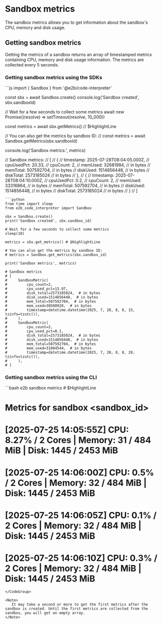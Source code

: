 # Sandbox metrics

The sandbox metrics allows you to get information about the sandbox's CPU, memory and disk usage.

## Getting sandbox metrics
Getting the metrics of a sandbox returns an array of timestamped metrics containing CPU, memory and disk usage information.
The metrics are collected every 5 seconds.

### Getting sandbox metrics using the SDKs

<CodeGroup>
```js
import { Sandbox } from '@e2b/code-interpreter'

const sbx = await Sandbox.create()
console.log('Sandbox created', sbx.sandboxId)

// Wait for a few seconds to collect some metrics
await new Promise((resolve) => setTimeout(resolve, 10_000))

const metrics = await sbx.getMetrics() // $HighlightLine

// You can also get the metrics by sandbox ID:
// const metrics = await Sandbox.getMetrics(sbx.sandboxId)

console.log('Sandbox metrics:', metrics)

// Sandbox metrics:
// [
//   {
//     timestamp: 2025-07-28T08:04:05.000Z,
//     cpuUsedPct: 20.33,
//     cpuCount: 2,
//     memUsed: 32681984,  // in bytes
//     memTotal: 507592704,  // in bytes
//     diskUsed: 1514856448,  // in bytes
//     diskTotal: 2573185024  // in bytes
//   },
//   {
//     timestamp: 2025-07-28T08:04:10.000Z,
//     cpuUsedPct: 0.2,
//     cpuCount: 2,
//     memUsed: 33316864,  // in bytes
//     memTotal: 507592704, // in bytes
//     diskUsed: 1514856448,  // in bytes
//     diskTotal: 2573185024  // in bytes
//   }
// ]
```
```python
from time import sleep
from e2b_code_interpreter import Sandbox

sbx = Sandbox.create()
print('Sandbox created', sbx.sandbox_id)

# Wait for a few seconds to collect some metrics
sleep(10)

metrics = sbx.get_metrics() # $HighlightLine

# You can also get the metrics by sandbox ID:
# metrics = Sandbox.get_metrics(sbx.sandbox_id)

print('Sandbox metrics', metrics) 

# Sandbox metrics
# [
#     SandboxMetric(
#         cpu_count=2,
#         cpu_used_pct=13.97,
#         disk_total=2573185024,  # in bytes
#         disk_used=1514856448,  # in bytes
#         mem_total=507592704,  # in bytes
#         mem_used=30588928,  # in bytes
#         timestamp=datetime.datetime(2025, 7, 28, 8, 8, 15, tzinfo=tzutc()),
#     ),
#     SandboxMetric(
#         cpu_count=2,
#         cpu_used_pct=0.1,
#         disk_total=2573185024,  # in bytes
#         disk_used=1514856448,  # in bytes
#         mem_total=507592704,  # in bytes
#         mem_used=31084544,  # in bytes
#         timestamp=datetime.datetime(2025, 7, 28, 8, 8, 20, tzinfo=tzutc()),
#     ),
# ]
```
</CodeGroup>

### Getting sandbox metrics using the CLI
<CodeGroup isTerminalCommand>
```bash
e2b sandbox metrics <sandbox_id>  # $HighlightLine

# Metrics for sandbox <sandbox_id>
# 
# [2025-07-25 14:05:55Z]  CPU:  8.27% /  2 Cores | Memory:    31 / 484   MiB | Disk:  1445 / 2453  MiB
# [2025-07-25 14:06:00Z]  CPU:   0.5% /  2 Cores | Memory:    32 / 484   MiB | Disk:  1445 / 2453  MiB
# [2025-07-25 14:06:05Z]  CPU:   0.1% /  2 Cores | Memory:    32 / 484   MiB | Disk:  1445 / 2453  MiB
# [2025-07-25 14:06:10Z]  CPU:   0.3% /  2 Cores | Memory:    32 / 484   MiB | Disk:  1445 / 2453  MiB
```
</CodeGroup>

<Note>
   It may take a second or more to get the first metrics after the sandbox is created. Until the first metrics are collected from the sandbox, you will get an empty array.
</Note>
